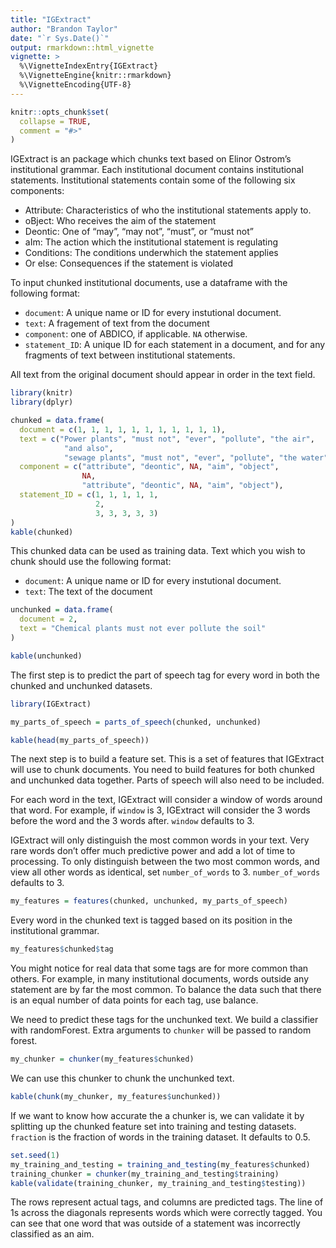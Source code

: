 ```yaml
---
title: "IGExtract"
author: "Brandon Taylor"
date: "`r Sys.Date()`"
output: rmarkdown::html_vignette
vignette: >
  %\VignetteIndexEntry{IGExtract}
  %\VignetteEngine{knitr::rmarkdown}
  %\VignetteEncoding{UTF-8}
---
```


```r
knitr::opts_chunk$set(
  collapse = TRUE,
  comment = "#>"
)
```

IGExtract is an package which chunks text based on Elinor Ostrom's institutional
grammar. Each institutional document contains institutional statements. 
Institutional statements contain some of the following six components:

* Attribute: Characteristics of who the institutional statements apply to.
* oBject: Who receives the aim of the statement
* Deontic: One of "may", "may not", "must", or "must not"
* aIm: The action which the institutional statement is regulating
* Conditions: The conditions underwhich the statement applies
* Or else: Consequences if the statement is violated

To input chunked institutional documents, use a dataframe with the following
format:

* `document`: A unique name or ID for every instutional document.
* `text`: A fragement of text from the document
* `component`: one of ABDICO, if applicable. `NA` otherwise.
* `statement_ID`: A unique ID for each statement in a document, and for any
fragments of text between institutional statements.

All text from the original document should appear in order in the text field.

```r
library(knitr)
library(dplyr)

chunked = data.frame(
  document = c(1, 1, 1, 1, 1, 1, 1, 1, 1, 1, 1),
  text = c("Power plants", "must not", "ever", "pollute", "the air",
            "and also",
            "sewage plants", "must not", "ever", "pollute", "the water"),
  component = c("attribute", "deontic", NA, "aim", "object",
                NA,
                "attribute", "deontic", NA, "aim", "object"),
  statement_ID = c(1, 1, 1, 1, 1,
                   2,
                   3, 3, 3, 3, 3)
)
kable(chunked)
```

This chunked data can be used as training data. Text which you wish to chunk
should use the following format:

* `document`:  A unique name or ID for every instutional document.
* `text`: The text of the document

```r
unchunked = data.frame(
  document = 2,
  text = "Chemical plants must not ever pollute the soil"
)

kable(unchunked)
```

The first step is to predict the part of speech tag for every word in both 
the chunked and unchunked datasets.

```r
library(IGExtract)

my_parts_of_speech = parts_of_speech(chunked, unchunked)

kable(head(my_parts_of_speech))
```

The next step is to build a feature set. This is a set of features that
IGExtract will use to chunk documents. You need to build features for both
chunked and unchunked data together. Parts of speech will also need to be
included.

For each word in the text, IGExtract will consider a window of words around that 
word. For example, if `window` is 3, IGExtract will consider the 3 words before 
the word and the 3 words after. `window` defaults to 3.

IGExtract will only distinguish the most common words in your text. Very rare
words don't offer much predictive power and add a lot of time to processing.
To only distinguish between the two most common words, and view all other words
as identical, set `number_of_words` to 3. `number_of_words` defaults to 3.

```r
my_features = features(chunked, unchunked, my_parts_of_speech)
```

Every word in the chunked text is tagged based on its position in the 
institutional grammar.
```r
my_features$chunked$tag
```

You might notice for real data that some tags are for more common than others.
For example, in many institutional documents, words outside any statement are
by far the most common. To balance the data such that there is an equal number
of data points for each tag, use balance.

We need to predict these tags for the unchunked text. We build a classifier with
randomForest. Extra arguments to `chunker` will be passed to random forest.
```r
my_chunker = chunker(my_features$chunked)
```

We can use this chunker to chunk the unchunked text.

```r
kable(chunk(my_chunker, my_features$unchunked))
```

If we want to know how accurate the a chunker is, we can validate it by
splitting up the chunked feature set into training and testing datasets. 
`fraction` is the fraction of words in the training dataset. It defaults to 0.5.

```r
set.seed(1)
my_training_and_testing = training_and_testing(my_features$chunked)
training_chunker = chunker(my_training_and_testing$training)
kable(validate(training_chunker, my_training_and_testing$testing))
```

The rows represent actual tags, and columns are predicted tags. The line of 1s
across the diagonals represents words which were correctly tagged. You can see
that one word that was outside of a statement was incorrectly classified as an
aim.
